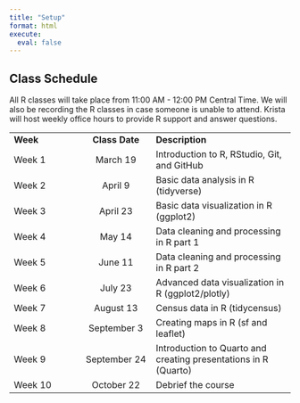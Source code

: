 ```yaml
---
title: "Setup"
format: html
execute:
  eval: false
---
```


## Class Schedule

All R classes will take place from 11:00 AM - 12:00 PM Central Time. We will also be recording the R classes in case someone is unable to attend. Krista will host weekly office hours to provide R support and answer questions.

|          |                |                                                                 |
|:-----------------|:----------------:|:----------------------------------|
| **Week** | **Class Date** | **Description**                                                 |
| Week 1   |    March 19    | Introduction to R, RStudio, Git, and GitHub                     |
| Week 2   |    April 9     | Basic data analysis in R (tidyverse)                            |
| Week 3   |    April 23    | Basic data visualization in R (ggplot2)                         |
| Week 4   |     May 14     | Data cleaning and processing in R part 1                        |
| Week 5   |    June 11     | Data cleaning and processing in R part 2                        |
| Week 6   |    July 23     | Advanced data visualization in R (ggplot2/plotly)               |
| Week 7   |   August 13    | Census data in R (tidycensus)                                   |
| Week 8   |  September 3   | Creating maps in R (sf and leaflet)                             |
| Week 9   |  September 24  | Introduction to Quarto and creating presentations in R (Quarto) |
| Week 10  |   October 22   | Debrief the course                                              |
